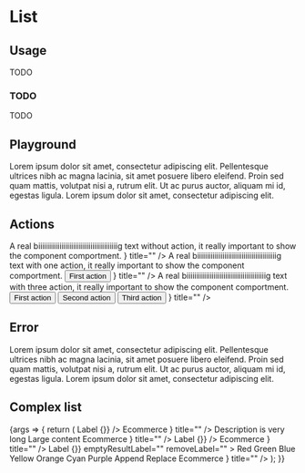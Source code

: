 
<Meta
  title="Components/List"
  component={List}
/>

# List

## Usage

TODO

### TODO

TODO

## Playground

<Canvas>
  <Story name="Standard">
    <List>
      <List.Row>
        <List.Title width="auto">Lorem ipsum dolor sit amet, consectetur adipiscing elit.</List.Title>
      </List.Row>
      <List.Row>
        <List.Title width="auto">Pellentesque ultrices nibh ac magna lacinia, sit amet posuere libero eleifend.</List.Title>
      </List.Row>
      <List.Row>
        <List.Title width="auto">Proin sed quam mattis, volutpat nisi a, rutrum elit.</List.Title>
      </List.Row>
      <List.Row>
        <List.Title width="auto">Ut ac purus auctor, aliquam mi id, egestas ligula.</List.Title>
      </List.Row>
      <List.Row>
        <List.Title width="auto">Lorem ipsum dolor sit amet, consectetur adipiscing elit.</List.Title>
      </List.Row>
    </List>
  </Story>
</Canvas>

<ArgsTable story="Standard" />

## Actions
<Canvas>
  <Story name="Actions">
    <List>
      <List.Row>
        <List.Title width="auto">
          A real biiiiiiiiiiiiiiiiiiiiiiiiiiiiiiiiiiiiiiiiig text without action, it really important to show the component comportment.
        </List.Title>
        <List.RemoveCell>
          <IconButton ghost="borderless" level="tertiary" icon={<CloseIcon />} title="" />
        </List.RemoveCell>
      </List.Row>
      <List.Row>
        <List.Title width="auto">
          A real biiiiiiiiiiiiiiiiiiiiiiiiiiiiiiiiiiiiiiiiig text with one action, it really important to show the component comportment.
        </List.Title>
        <List.ActionCell>
          <Button>First action</Button>
        </List.ActionCell>
        <List.RemoveCell>
          <IconButton ghost="borderless" level="tertiary" icon={<CloseIcon />} title="" />
        </List.RemoveCell>
      </List.Row>
      <List.Row>
        <List.Title width="auto">
          A real biiiiiiiiiiiiiiiiiiiiiiiiiiiiiiiiiiiiiiiiig text with three action, it really important to show the component comportment.
        </List.Title>
        <List.ActionCell>
          <Button>First action</Button>
          <Button>Second action</Button>
          <Button>Third action</Button>
        </List.ActionCell>
        <List.RemoveCell>
          <IconButton ghost="borderless" level="tertiary" icon={<CloseIcon />} title="" />
        </List.RemoveCell>
      </List.Row>
    </List>
  </Story>
</Canvas>

## Error
<Canvas>
  <Story name="Error">
    <List>
      <List.Row>
        <List.Title width="auto">Lorem ipsum dolor sit amet, consectetur adipiscing elit.</List.Title>
      </List.Row>
      <List.Row>
        <List.Title width="auto">Pellentesque ultrices nibh ac magna lacinia, sit amet posuere libero eleifend.</List.Title>
      </List.Row>
      <List.Row>
        <List.Title width="auto">Proin sed quam mattis, volutpat nisi a, rutrum elit.</List.Title>
      </List.Row>
      <List.Row>
        <List.Title width="auto">Ut ac purus auctor, aliquam mi id, egestas ligula.</List.Title>
      </List.Row>
      <List.Row>
        <List.Title width="auto">Lorem ipsum dolor sit amet, consectetur adipiscing elit.</List.Title>
      </List.Row>
    </List>
  </Story>
</Canvas>

## Complex list
<Canvas>
  <Story name="Complex">
    {args => {
      return (
        <List>
          <List.Row>
            <List.Title width="auto">
              Label
            </List.Title>
            <List.Cell width={400}>
              <TextInput value="example" onChange={() => {}} />
            </List.Cell>
            <List.Cell width={380}>
              <ListContextContainer>
                <SelectInput value="ecommerce" clearable={false} emptyResultLabel="">
                  <SelectInput.Option value="ecommerce">Ecommerce</SelectInput.Option>
                </SelectInput>
                <SelectInput value="en_US" clearable={false} emptyResultLabel="">
                  <SelectInput.Option value="en_US">
                    <Locale code="en_US" />
                  </SelectInput.Option>
                </SelectInput>
              </ListContextContainer>
            </List.Cell>
            <List.RemoveCell>
              <IconButton ghost="borderless" level="tertiary" icon={<CloseIcon />} title="" />
            </List.RemoveCell>
          </List.Row>
          <List.Row multiline>
            <List.Title width="auto" rowTitle >
              Description is very long
            </List.Title>
            <List.Cell width={400}>
              <Content width={400} height={300}>
                Large content
              </Content>
            </List.Cell>
            <List.Cell width={380} >
              <ListContextContainer>
                <SelectInput value="ecommerce" clearable={false} emptyResultLabel="">
                  <SelectInput.Option value="ecommerce">Ecommerce</SelectInput.Option>
                </SelectInput>
                <SelectInput value="en_US" clearable={false} emptyResultLabel="">
                  <SelectInput.Option value="en_US">
                    <Locale code="en_US" />
                  </SelectInput.Option>
                </SelectInput>
              </ListContextContainer>
            </List.Cell>
            <List.RemoveCell>
              <IconButton ghost="borderless" level="tertiary" icon={<CloseIcon />} title="" />
            </List.RemoveCell>
          </List.Row>
          <List.Row>
            <List.Title width="auto">
              Label
            </List.Title>
            <List.Cell width={400}>
              <NumberInput value="12" onChange={() => {}} />
            </List.Cell>
            <List.Cell width={380}>
              <ListContextContainer>
                <SelectInput value="ecommerce" clearable={false} emptyResultLabel="">
                  <SelectInput.Option value="ecommerce">Ecommerce</SelectInput.Option>
                </SelectInput>
                <SelectInput value="en_US" clearable={false} emptyResultLabel="">
                  <SelectInput.Option value="en_US">
                    <Locale code="en_US" />
                  </SelectInput.Option>
                </SelectInput>
              </ListContextContainer>
            </List.Cell>
            <List.RemoveCell>
              <IconButton ghost="borderless" level="tertiary" icon={<CloseIcon />} title="" />
            </List.RemoveCell>
          </List.Row>
          <List.Row multiline>
            <List.Title width="auto" >
              Label
            </List.Title>
            <List.Cell width={400}>
              <MultiSelectInput
                  value={["red", "green", "blue", "yellow", "orange", "cyan"]}
                  onChange={() => {}}
                  emptyResultLabel=""
                  removeLabel=""
              >
                <MultiSelectInput.Option value="red">Red</MultiSelectInput.Option>
                <MultiSelectInput.Option value="green">Green</MultiSelectInput.Option>
                <MultiSelectInput.Option value="blue">Blue</MultiSelectInput.Option>
                <MultiSelectInput.Option value="yellow">Yellow</MultiSelectInput.Option>
                <MultiSelectInput.Option value="orange">Orange</MultiSelectInput.Option>
                <MultiSelectInput.Option value="cyan">Cyan</MultiSelectInput.Option>
                <MultiSelectInput.Option value="purple">Purple</MultiSelectInput.Option>
              </MultiSelectInput>
            </List.Cell>
            <List.Cell width={380} >
              <ListContextContainer>
                <SelectInput value="append" clearable={false} emptyResultLabel="">
                  <SelectInput.Option value="append">Append</SelectInput.Option>
                  <SelectInput.Option value="replace">Replace</SelectInput.Option>
                </SelectInput>
                <SelectInput value="ecommerce" clearable={false} emptyResultLabel="">
                  <SelectInput.Option value="ecommerce">Ecommerce</SelectInput.Option>
                </SelectInput>
                <SelectInput value="en_US" clearable={false} emptyResultLabel="">
                  <SelectInput.Option value="en_US">
                    <Locale code="en_US" />
                  </SelectInput.Option>
                </SelectInput>
              </ListContextContainer>
            </List.Cell>
            <List.RemoveCell>
              <IconButton ghost="borderless" level="tertiary" icon={<CloseIcon />} title="" />
            </List.RemoveCell>
          </List.Row>
        </List>
      );
    }}
  </Story>
</Canvas>
